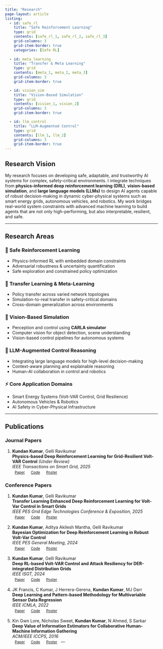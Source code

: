 ```yaml
---
title: "Research"
page-layout: article
listing:
  - id: safe_rl
    title: "Safe Reinforcement Learning"
    type: grid
    contents: [safe_rl_1, safe_rl_2, safe_rl_3]
    grid-columns: 3
    grid-item-border: true
    categories: [Safe RL]
  
  - id: meta_learning
    title: "Transfer & Meta Learning"
    type: grid
    contents: [meta_1, meta_2, meta_3]
    grid-columns: 3
    grid-item-border: true

  - id: vision_sim
    title: "Vision-Based Simulation"
    type: grid
    contents: [vision_1, vision_2]
    grid-columns: 3
    grid-item-border: true

  - id: llm_control
    title: "LLM-Augmented Control"
    type: grid
    contents: [llm_1, llm_2]
    grid-columns: 3
    grid-item-border: true
---
```


## Research Vision

My research focuses on developing safe, adaptable, and trustworthy AI systems for complex, safety-critical environments. I integrate techniques from **physics-informed deep reinforcement learning (DRL)**, **vision-based simulation**, and **large language models (LLMs)** to design AI agents capable of robust decision-making in dynamic cyber-physical systems such as smart energy grids, autonomous vehicles, and robotics. My work bridges real-world system constraints with advanced machine learning to build agents that are not only high-performing, but also interpretable, resilient, and safe.

---

## Research Areas

### 🔬 Safe Reinforcement Learning

- Physics-Informed RL with embedded domain constraints
- Adversarial robustness & uncertainty quantification
- Safe exploration and constrained policy optimization

### 🎯 Transfer Learning & Meta-Learning

- Policy transfer across varied network topologies
- Simulation-to-real transfer in safety-critical domains
- Cross-domain generalization across environments

### 🔎 Vision-Based Simulation

- Perception and control using **CARLA simulator**
- Computer vision for object detection, scene understanding
- Vision-based control pipelines for autonomous systems

### 🔗 LLM-Augmented Control Reasoning

- Integrating large language models for high-level decision-making
- Context-aware planning and explainable reasoning
- Human-AI collaboration in control and robotics

### ⚡ Core Application Domains

- Smart Energy Systems (Volt-VAR Control, Grid Resilience)
- Autonomous Vehicles & Robotics
- AI Safety in Cyber-Physical Infrastructure

---

## Publications

### Journal Papers

1. **Kundan Kumar**, Gelli Ravikumar  
**Physics-based Deep Reinforcement Learning for Grid-Resilient Volt-VAR Control** *(Under Review)*  
*IEEE Transactions on Smart Grid, 2025*  
<span style="display:inline-flex; gap:4px;">
<a class="btn btn-primary" style="font-size: 0.75rem; padding: 3px 8px;" href="https://arxiv.org/abs/2202.13541">Paper</a>
<a class="btn btn-success" style="font-size: 0.75rem; padding: 3px 8px;" href="#">Code</a>
<a class="btn btn-info" style="font-size: 0.75rem; padding: 3px 8px;" href="#">Poster</a>
</span>

### Conference Papers

1. **Kundan Kumar**, Gelli Ravikumar  
**Transfer Learning Enhanced Deep Reinforcement Learning for Volt-Var Control in Smart Grids**  
*IEEE PES Grid Edge Technologies Conference & Exposition, 2025*  
<span style="display:inline-flex; gap:4px;">
<a class="btn btn-primary" style="font-size: 0.75rem; padding: 3px 8px;" href="https://arxiv.org/abs/2202.13541">Paper</a>
<a class="btn btn-success" style="font-size: 0.75rem; padding: 3px 8px;" href="#">Code</a>
<a class="btn btn-info" style="font-size: 0.75rem; padding: 3px 8px;" href="#">Poster</a>
</span>

2. **Kundan Kumar**, Aditya Akilesh Mantha, Gelli Ravikumar  
**Bayesian Optimization for Deep Reinforcement Learning in Robust Volt-Var Control**  
*IEEE PES General Meeting, 2024*  
<span style="display:inline-flex; gap:4px;">
<a class="btn btn-primary" style="font-size: 0.75rem; padding: 3px 8px;" href="https://arxiv.org/abs/2202.13541">Paper</a>
<a class="btn btn-success" style="font-size: 0.75rem; padding: 3px 8px;" href="#">Code</a>
<a class="btn btn-info" style="font-size: 0.75rem; padding: 3px 8px;" href="#">Poster</a>
</span>

3. **Kundan Kumar**, Gelli Ravikumar  
**Deep RL-based Volt-VAR Control and Attack Resiliency for DER-integrated Distribution Grids**  
*IEEE ISGT, 2024*  
<span style="display:inline-flex; gap:4px;">
<a class="btn btn-primary" style="font-size: 0.75rem; padding: 3px 8px;" href="https://ieeexplore.ieee.org/document/10454163">Paper</a>
<a class="btn btn-success" style="font-size: 0.75rem; padding: 3px 8px;" href="#">Code</a>
<a class="btn btn-info" style="font-size: 0.75rem; padding: 3px 8px;" href="#">Poster</a>
</span>

4. JK Francis, C Kumar, J Herrera-Gerena, **Kundan Kumar**, MJ Darr  
**Deep Learning and Pattern-based Methodology for Multivariable Sensor Data Regression**  
*IEEE ICMLA, 2022*  
<span style="display:inline-flex; gap:4px;">
<a class="btn btn-primary" style="font-size: 0.75rem; padding: 3px 8px;" href="https://ieeexplore.ieee.org/document/10069730">Paper</a>
<a class="btn btn-success" style="font-size: 0.75rem; padding: 3px 8px;" href="#">Code</a>
<a class="btn btn-info" style="font-size: 0.75rem; padding: 3px 8px;" href="#">Poster</a>
</span>

5. Kin Gwn Lore, Nicholas Sweet, **Kundan Kumar**, N Ahmed, S Sarkar  
**Deep Value of Information Estimators for Collaborative Human-Machine Information Gathering**  
*ACM/IEEE ICCPS, 2016*  
<span style="display:inline-flex; gap:4px;">
<a class="btn btn-primary" style="font-size: 0.75rem; padding: 3px 8px;" href="https://arxiv.org/abs/1512.07592">Paper</a>
<a class="btn btn-success" style="font-size: 0.75rem; padding: 3px 8px;" href="#">Code</a>
<a class="btn btn-info" style="font-size: 0.75rem; padding: 3px 8px;" href="#">Poster</a>
</span>
---
